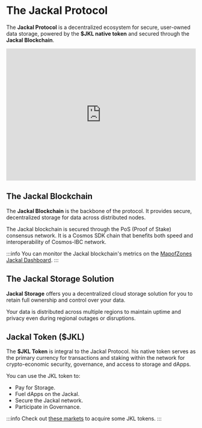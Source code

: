 # The Jackal Protocol

The **Jackal Protocol** is a decentralized ecosystem for secure, user-owned data storage, powered by the **$JKL native token** and secured through the **Jackal Blockchain**.

<iframe width="100%" height="350" src="https://www.youtube.com/embed/BOtlMjqkzUc?si=mniUzM0npsAbEtnl"
        title="YouTube video player" frameborder="0"
        allow="accelerometer; autoplay; clipboard-write; encrypted-media; gyroscope; picture-in-picture; web-share"
        referrerpolicy="strict-origin-when-cross-origin" allowfullscreen></iframe>

## The Jackal Blockchain
The **Jackal Blockchain** is the backbone of the protocol. It provides secure, decentralized storage for data across distributed nodes.

The Jackal blockchain is secured through the PoS (Proof of Stake) consensus network. It is a Cosmos SDK chain that benefits both speed and interoperability of Cosmos-IBC network.

:::info
You can monitor the Jackal blockchain's metrics on the [MapofZones Jackal Dashboard](https://www.mapofzones.com/zones/jackal-1/overview).
:::

## The Jackal Storage Solution
**Jackal Storage** offers you a decentralized cloud storage solution for you to retain full ownership and control over your data.

Your data is distributed across multiple regions to maintain uptime and privacy even during regional outages or disruptions.

## Jackal Token ($JKL)
The **$JKL Token** is integral to the Jackal Protocol. his native token serves as the primary currency for transactions and staking within the network for crypto-economic security, governance, and access to storage and dApps.

You can use the JKL token to:

- Pay for Storage.
- Fuel dApps on the Jackal.
- Secure the Jackal network.
- Participate in Governance.

:::info
Check out [these markets](https://www.coingecko.com/en/coins/jackal-protocol#:~:text=Jackal%20Protocol-,Markets,-Affiliate%20disclosures) to acquire some JKL tokens.
:::
